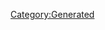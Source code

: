 {{Database/Music/MusicInfo
 |ID=129
 |Cov=130
 |Cd=17
 |Nam=123
 |Div=123
 |Ma=3
 |SerieId=2
 |SerieLogoId=2
 |WavId=130
 |VariationId=0
 |Dsc=123
 |Strt=10
 |ValkyrieBattle=1
 |ValkyrieIntro=1
 |ValkyrieIntroSky=1
 |DivaSolo=1
 |DivaMulti=1
 |Exp=3
}}
[[Category:Generated]]
